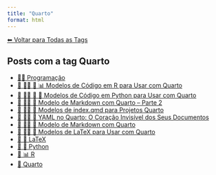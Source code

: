 ```yaml
---
title: "Quarto"
format: html
---
```


[⬅ Voltar para Todas as Tags](../tags.qmd)

## Posts com a tag **Quarto**

- [👨‍💻 Programação](/posts/programacao/index.html)
- [📘 👨‍💻 📄 📊 Modelos de Código em R para Usar com Quarto](/posts/programacao/modelos-r-quarto.html)
- [📘 👨‍💻 📄 🐍 Modelos de Código em Python para Usar com Quarto](/posts/programacao/modelos-python-quarto.html)
- [📘 👨‍💻 📄 Modelo de Markdown com Quarto -- Parte 2](/posts/programacao/outros-modelos-markdown.html)
- [📘 👨‍💻 📄 Modelos de index.qmd para Projetos Quarto](/posts/programacao/modelos-index-quarto.html)
- [📘 👨‍💻 📄 YAML no Quarto: O Coração Invisível dos Seus Documentos](/posts/programacao/yaml-no-quarto.html)
- [📘 👨‍💻 📄 Modelo de Markdown com Quarto](/posts/programacao/modelos-markdown.html)
- [📘 👨‍💻 📐 Modelos de LaTeX para Usar com Quarto](/posts/programacao/modelos-latex-quarto.html)
- [📄 📐 LaTeX](/posts/programacao/latex/index.html)
- [📄 🐍 Python](/posts/programacao/python/index.html)
- [📄 📊 R](/posts/programacao/r/index.html)
- [📄 Quarto](/posts/programacao/quarto/index.html)
